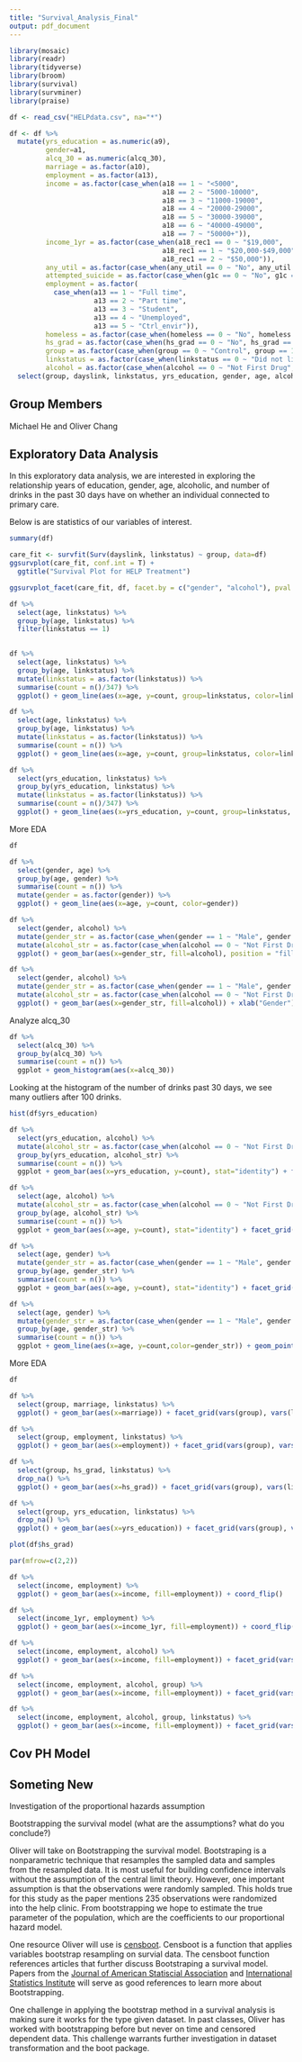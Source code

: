 ```yaml
---
title: "Survival_Analysis_Final"
output: pdf_document
---
```


```r
library(mosaic)
library(readr)
library(tidyverse)
library(broom)
library(survival)
library(survminer)
library(praise)
```


```r
df <- read_csv("HELPdata.csv", na="*")
```

```r
df <- df %>%
  mutate(yrs_education = as.numeric(a9), 
         gender=a1, 
         alcq_30 = as.numeric(alcq_30), 
         marriage = as.factor(a10), 
         employment = as.factor(a13), 
         income = as.factor(case_when(a18 == 1 ~ "<5000", 
                                      a18 == 2 ~ "5000-10000", 
                                      a18 == 3 ~ "11000-19000",
                                      a18 == 4 ~ "20000-29000",
                                      a18 == 5 ~ "30000-39000",
                                      a18 == 6 ~ "40000-49000",
                                      a18 == 7 ~ "50000+")),
         income_1yr = as.factor(case_when(a18_rec1 == 0 ~ "$19,000", 
                                      a18_rec1 == 1 ~ "$20,000-$49,000", 
                                      a18_rec1 == 2 ~ "$50,000")), 
         any_util = as.factor(case_when(any_util == 0 ~ "No", any_util == 1 ~ "Yes")), 
         attempted_suicide = as.factor(case_when(g1c == 0 ~ "No", g1c == 1 ~ "Yes")), 
         employment = as.factor(
           case_when(a13 == 1 ~ "Full time", 
                     a13 == 2 ~ "Part time",
                     a13 == 3 ~ "Student", 
                     a13 == 4 ~ "Unemployed",
                     a13 == 5 ~ "Ctrl_envir")), 
         homeless = as.factor(case_when(homeless == 0 ~ "No", homeless == 1 ~ "Yes")),
         hs_grad = as.factor(case_when(hs_grad == 0 ~ "No", hs_grad == 1 ~ "Yes")),
         group = as.factor(case_when(group == 0 ~ "Control", group == 1 ~ "Clinic")),
         linkstatus = as.factor(case_when(linkstatus == 0 ~ "Did not link to primary care", linkstatus == 1 ~ "Linked to Primary Care")),
         alcohol = as.factor(case_when(alcohol == 0 ~ "Not First Drug", alcohol == 1 ~ "First Drug Alcohol"))) %>% 
  select(group, dayslink, linkstatus, yrs_education, gender, age, alcohol, alcq_30, marriage, employment, income, income_1yr, any_util, attempted_suicide, homeless, hs_grad)
```

## Group Members

Michael He and Oliver Chang

## Exploratory Data Analysis

In this exploratory data analysis, we are interested in exploring the relationship years of education, gender, age, alcoholic, and number of drinks in the past 30 days have on whether an individual connected to primary care. 

Below is are statistics of our variables of interest. 
```r
summary(df)
```


```r
care_fit <- survfit(Surv(dayslink, linkstatus) ~ group, data=df)
ggsurvplot(care_fit, conf.int = T) + 
  ggtitle("Survival Plot for HELP Treatment")
```

```r
ggsurvplot_facet(care_fit, df, facet.by = c("gender", "alcohol"), pval = TRUE)
```


```r
df %>% 
  select(age, linkstatus) %>% 
  group_by(age, linkstatus) %>% 
  filter(linkstatus == 1)
  

df %>% 
  select(age, linkstatus) %>% 
  group_by(age, linkstatus) %>% 
  mutate(linkstatus = as.factor(linkstatus)) %>% 
  summarise(count = n()/347) %>% 
  ggplot() + geom_line(aes(x=age, y=count, group=linkstatus, color=linkstatus)) + geom_point(aes(x=age, y=count, group=linkstatus, color=linkstatus)) + ggtitle("Prorption of Link Status Given Age") + ylab("Proportion")

df %>% 
  select(age, linkstatus) %>% 
  group_by(age, linkstatus) %>% 
  mutate(linkstatus = as.factor(linkstatus)) %>% 
  summarise(count = n()) %>% 
  ggplot() + geom_line(aes(x=age, y=count, group=linkstatus, color=linkstatus)) + geom_point(aes(x=age, y=count, group=linkstatus, color=linkstatus)) + ggtitle("Prorption of Link Status Given Age") + ylab("Count")
```

```r
df %>% 
  select(yrs_education, linkstatus) %>% 
  group_by(yrs_education, linkstatus) %>% 
  mutate(linkstatus = as.factor(linkstatus)) %>% 
  summarise(count = n()/347) %>% 
  ggplot() + geom_line(aes(x=yrs_education, y=count, group=linkstatus, color=linkstatus)) + geom_point(aes(x=yrs_education, y=count, group=linkstatus, color=linkstatus))
```

More EDA

```r
df
```

```r
df %>% 
  select(gender, age) %>% 
  group_by(age, gender) %>% 
  summarise(count = n()) %>% 
  mutate(gender = as.factor(gender)) %>% 
  ggplot() + geom_line(aes(x=age, y=count, color=gender))

df %>% 
  select(gender, alcohol) %>% 
  mutate(gender_str = as.factor(case_when(gender == 1 ~ "Male", gender == 2 ~ "Female"))) %>% 
  mutate(alcohol_str = as.factor(case_when(alcohol == 0 ~ "Not First Drug", alcohol == 1 ~ "First Drug Alcohol"))) %>% 
  ggplot() + geom_bar(aes(x=gender_str, fill=alcohol), position = "fill") + xlab("Gender") + ylab("Proportion")

df %>% 
  select(gender, alcohol) %>% 
  mutate(gender_str = as.factor(case_when(gender == 1 ~ "Male", gender == 2 ~ "Female"))) %>% 
  mutate(alcohol_str = as.factor(case_when(alcohol == 0 ~ "Not First Drug", alcohol == 1 ~ "First Drug Alcohol"))) %>% 
  ggplot() + geom_bar(aes(x=gender_str, fill=alcohol)) + xlab("Gender") + ylab("Number of Observations")
```

Analyze alcq_30
```r
df %>% 
  select(alcq_30) %>% 
  group_by(alcq_30) %>% 
  summarise(count = n()) %>% 
  ggplot + geom_histogram(aes(x=alcq_30))
```
Looking at the histogram of the number of drinks past 30 days, we see many outliers after 100 drinks. 

```r
hist(df$yrs_education)

df %>% 
  select(yrs_education, alcohol) %>% 
  mutate(alcohol_str = as.factor(case_when(alcohol == 0 ~ "Not First Drug", alcohol == 1 ~ "First Drug Alcohol")))  %>% 
  group_by(yrs_education, alcohol_str) %>% 
  summarise(count = n()) %>% 
  ggplot + geom_bar(aes(x=yrs_education, y=count), stat="identity") + facet_grid(alcohol_str ~ .)
```

```r
df %>% 
  select(age, alcohol) %>% 
  mutate(alcohol_str = as.factor(case_when(alcohol == 0 ~ "Not First Drug", alcohol == 1 ~ "First Drug Alcohol")))  %>% 
  group_by(age, alcohol_str) %>% 
  summarise(count = n()) %>% 
  ggplot + geom_bar(aes(x=age, y=count), stat="identity") + facet_grid(alcohol_str ~ .)
```

```r
df %>% 
  select(age, gender) %>% 
  mutate(gender_str = as.factor(case_when(gender == 1 ~ "Male", gender == 2 ~ "Female"))) %>% 
  group_by(age, gender_str) %>% 
  summarise(count = n()) %>% 
  ggplot + geom_bar(aes(x=age, y=count), stat="identity") + facet_grid(gender_str ~ .)

df %>% 
  select(age, gender) %>% 
  mutate(gender_str = as.factor(case_when(gender == 1 ~ "Male", gender == 2 ~ "Female"))) %>% 
  group_by(age, gender_str) %>% 
  summarise(count = n()) %>% 
  ggplot + geom_line(aes(x=age, y=count,color=gender_str)) + geom_point(aes(x=age, y=count,color=gender_str)) 
```

More EDA
```r
df
```

```r
df %>% 
  select(group, marriage, linkstatus) %>% 
  ggplot() + geom_bar(aes(x=marriage)) + facet_grid(vars(group), vars(linkstatus))
```

```r
df %>% 
  select(group, employment, linkstatus) %>% 
  ggplot() + geom_bar(aes(x=employment)) + facet_grid(vars(group), vars(linkstatus))
```

```r
df %>% 
  select(group, hs_grad, linkstatus) %>% 
  drop_na() %>% 
  ggplot() + geom_bar(aes(x=hs_grad)) + facet_grid(vars(group), vars(linkstatus))

df %>% 
  select(group, yrs_education, linkstatus) %>% 
  drop_na() %>% 
  ggplot() + geom_bar(aes(x=yrs_education)) + facet_grid(vars(group), vars(linkstatus))

plot(df$hs_grad)
```

```r
par(mfrow=c(2,2))

df %>% 
  select(income, employment) %>% 
  ggplot() + geom_bar(aes(x=income, fill=employment)) + coord_flip()

df %>% 
  select(income_1yr, employment) %>% 
  ggplot() + geom_bar(aes(x=income_1yr, fill=employment)) + coord_flip()
```

```r
df %>% 
  select(income, employment, alcohol) %>% 
  ggplot() + geom_bar(aes(x=income, fill=employment)) + facet_grid(vars(alcohol)) + coord_flip()

df %>% 
  select(income, employment, alcohol, group) %>% 
  ggplot() + geom_bar(aes(x=income, fill=employment)) + facet_grid(vars(alcohol), vars(group)) + coord_flip()

df %>% 
  select(income, employment, alcohol, group, linkstatus) %>% 
  ggplot() + geom_bar(aes(x=income, fill=employment)) + facet_grid(vars(alcohol), vars(linkstatus)) + coord_flip()
```

## Cov PH Model



## Someting New

Investigation of the proportional hazards assumption

Bootstrapping the survival model (what are the assumptions?  what do you conclude?)

Oliver will take on Bootstrapping the survival model. Bootstraping is a nonparametric technique that resamples the sampled data and samples from the resampled data. It is most useful for building confidence intervals without the assumption of the central limit theory. However, one important assumption is that the observations were randomly sampled. This holds true for this study as the paper mentions 235 observations were randomized into the help clinic. From bootstrapping we hope to estimate the true parameter of the population, which are the coefficients to our proportional hazard model. 

One resource Oliver will use is [censboot](https://stat.ethz.ch/R-manual/R-patched/library/boot/html/censboot.html). Censboot is a function that applies variables bootstrap resampling on survial data. The censboot function references articles that further discuss Bootstraping a survival model. Papers from the [Journal of American Statiscial Association](https://www.jstor.org/stable/2290992?seq=1) and [International Statistics Institute](https://www-jstor-org.ccl.idm.oclc.org/stable/1403683?seq=8#metadata_info_tab_contents) will serve as good references to learn more about Bootstrapping. 

One challenge in applying the bootstrap method in a survival analysis is making sure it works for the type given dataset. In past classes, Oliver has worked with bootstrapping before but never on time and censored dependent data. This challenge warrants further investigation in dataset transformation and the boot package. 



